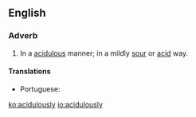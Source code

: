==English==

===Adverb===
{{en-adv}}

# In a [[acidulous]] manner; in a mildly [[sour]] or [[acid]] way.

====Translations====
{{trans-top|in a acidulous manner}}
* Portuguese: {{t|pt|acidulamente}}
{{trans-mid}}
{{trans-bottom}}

[[ko:acidulously]]
[[io:acidulously]]